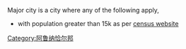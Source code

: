 {{Navbox
|name = Arunachal Pradesh
|title = <!-- Commented out: [[File:Arunachal Pradesh Seal.svg|x16px|Emblem of Arunachal Pradesh]] --> [[阿鲁纳恰尔邦]]
|state = {{{state|autocollapse}}}

|bodyclass = hlist

|above = [[印度各邦和中央直辖区首府列表|首府]]：'''[[伊塔那噶]]'''

|group1 = 主題
|list1 = 
* [[:Category:阿鲁纳恰尔邦|阿鲁纳恰尔邦]]
* [[阿鲁纳恰尔邦#历史|历史]]
* [[阿鲁纳恰尔邦#经济|政治]]
* {{link-en|阿魯納恰爾邦飲食|Cuisine of Arunachal Pradesh|飲食}}
* [[康格多山|最高點]]
|group2 = [[阿鲁纳恰尔邦行政区划|行政区划]]
|list2 = 
* [[达旺县]] {{sup|#}}
* [[西卡门县]] {{sup|#}}
* [[东卡门县]] {{sup|#}}
* [[帕普派尔县]] {{sup|#}}
* [[库朗库美县]] {{sup|#}}
* [[科拉达阿迪县]] {{sup|#}}
* [[下苏班西里县]] {{sup|#}}
* [[上苏班西里县]] {{sup|#}}
* [[西桑朗县]] {{sup|#}}
* [[桑朗县|中桑朗县]] {{sup|#}}
* [[东桑朗县]] {{sup|#}}
* [[上桑朗县]] {{sup|#}}
* [[下迪邦山谷县]] {{sup|#}}
* [[迪邦山谷县]] {{sup|#}}
* [[安娇县]] {{sup|#}}
* [[鲁西特县]] {{sup|#}}
* [[南赛县]]
* [[长朗县]]
* [[特拉普县]]
* [[龍鼎縣]]
* [[希尤米县]] {{sup|#}}
* [[帕科卡桑县]] {{sup|#}}
* [[雷帕拉达县]] {{sup|#}}
* [[卡姆勒县]] {{sup|#}}
* [[下桑朗县]] {{sup|#}}

|group3 = 主要城市
|list3 = 
* [[巴昔卡]]
* [[伊塔那噶]]
* {{link-en|泽洛|Ziro}}
* {{link-en|邦迪拉|Bomdila}}
* [[达旺镇|达旺]]
* {{link-en|达泊瑞娇|Daporijo}}
* {{link-en|德祖 (阿鲁纳恰尔邦)|Tezu|德祖}}
* {{link-en|阿隆 (阿鲁纳恰尔邦)|Along, Arunachal Pradesh|阿隆}}
* {{link-en|色帕|Seppa}}
* {{link-en|那哈尔拉衮|Naharlagun}}
* [[哈威]]
|group4 = 歷史遺跡
|list4 = 
* {{link-en|貢西|Gomsi}}
* [[伊塔堡]]

|group5 = 領土糾紛
|list5 = 
* [[中印边界问题]]
* [[中印边境战争]]
* [[麦克马洪线]]
* [[西姆拉會議]]
* [[西姆拉條約]]
* [[藏南地區]]
* [[达旺地区]]

|below = {{sup|#}}：与中国有领土争议
}}<noinclude>
{{collapsible option}}
Major city is a city where any of the following apply,
* with population greater than 15k as per [http://www.censusindia.net/results/town.php?stad=A&state5=12 census website]

[[Category:阿鲁纳恰尔邦]]
</noinclude>